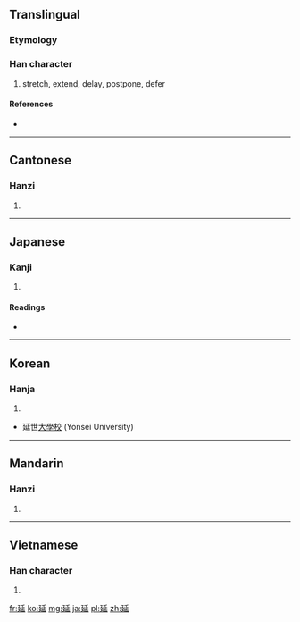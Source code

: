 ==Translingual==

===Etymology===
{{Han compound|丿|㢟|c1=p|c2=s|ls=psc}}

===Han character===
{{Han char|rn=54|rad=廴|as=04|sn=7|four=1240<sub>1</sub>|canj=弓大竹卜一 (NKHYM), 弓大竹卜女 (NKHYV)}}

# stretch, extend, delay, postpone, defer

====References====
* {{Han ref|kx=0352.300|dkj=09569|dj=0666.180|hdz=10404.010|uh=5EF6|ud=24310|bh=A9B5|bd=43445}}

----

==Cantonese==

===Hanzi===
{{yue-hanzi|jyut=|y=yin4}}

# {{defn|Cantonese|sort=廴04}}

----

==Japanese==

===Kanji===
{{ja-kanji|grade=6|rs=廴04}}

# {{defn|Japanese|sort=廴04}}

====Readings====
* {{ja-readings|on=[[えん]] (en)|kun=[[のびる]] (nobiru), [[のばす]] (nobasu)}}

----

==Korean==

===Hanja===
{{ko-hanja|hangeul=연|rv=yeon|mr=yŏn}}

# {{defn|Korean|sort=廴04}}
* 延世[[大學校]] (Yonsei University)

----

==Mandarin==

===Hanzi===
{{cmn-hanzi|pin=[[yán]] ([[yan2]])|wg=yen<sup>2</sup>}}

# {{defn|Mandarin|sort=廴04}}

----

==Vietnamese==

===Han character===
{{vi-hantu|[[diên]], [[dang]], [[dan]]|rs=廴04}}

# {{defn|Vietnamese|sort=廴04}}

[[fr:延]]
[[ko:延]]
[[mg:延]]
[[ja:延]]
[[pl:延]]
[[zh:延]]
